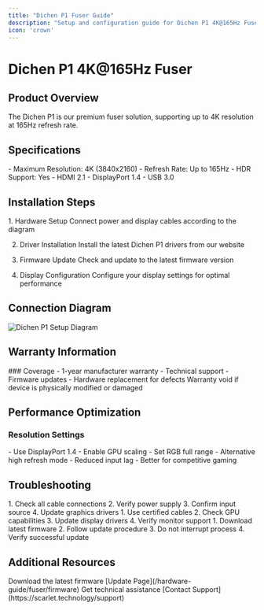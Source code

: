 ```yaml
---
title: "Dichen P1 Fuser Guide"
description: "Setup and configuration guide for Dichen P1 4K@165Hz Fuser"
icon: 'crown'
---
```


# Dichen P1 4K@165Hz Fuser

## Product Overview

<Note>
The Dichen P1 is our premium fuser solution, supporting up to 4K resolution at 165Hz refresh rate.
</Note>

## Specifications

<CardGroup>
  <Card title="Display Output" icon="display">
    - Maximum Resolution: 4K (3840x2160)
    - Refresh Rate: Up to 165Hz
    - HDR Support: Yes
  </Card>
  
  <Card title="Connectivity" icon="plug">
    - HDMI 2.1
    - DisplayPort 1.4
    - USB 3.0
  </Card>
</CardGroup>

## Installation Steps

<Steps>
  1. Hardware Setup
     Connect power and display cables according to the diagram
     
  2. Driver Installation
     Install the latest Dichen P1 drivers from our website
     
  3. Firmware Update
     Check and update to the latest firmware version
     
  4. Display Configuration
     Configure your display settings for optimal performance
</Steps>

## Connection Diagram

<Frame>
  <img src="/images/image (67).png" alt="Dichen P1 Setup Diagram" />
</Frame>

## Warranty Information

<Accordion title="Warranty Terms">
### Coverage
- 1-year manufacturer warranty
- Technical support
- Firmware updates
- Hardware replacement for defects

<Warning>
Warranty void if device is physically modified or damaged
</Warning>
</Accordion>

## Performance Optimization

### Resolution Settings

<Tabs>
  <Tab title="4K@165Hz">
    - Use DisplayPort 1.4
    - Enable GPU scaling
    - Set RGB full range
  </Tab>
  
  <Tab title="1440p@240Hz">
    - Alternative high refresh mode
    - Reduced input lag
    - Better for competitive gaming
  </Tab>
</Tabs>

## Troubleshooting

<AccordionGroup>
  <Accordion title="No Display Output">
    1. Check all cable connections
    2. Verify power supply
    3. Confirm input source
    4. Update graphics drivers
  </Accordion>
  
  <Accordion title="Resolution Issues">
    1. Use certified cables
    2. Check GPU capabilities
    3. Update display drivers
    4. Verify monitor support
  </Accordion>
  
  <Accordion title="Firmware Updates">
    1. Download latest firmware
    2. Follow update procedure
    3. Do not interrupt process
    4. Verify successful update
  </Accordion>
</AccordionGroup>

## Additional Resources

<CardGroup>
  <Card title="Firmware Updates" icon="download">
    Download the latest firmware
    [Update Page](/hardware-guide/fuser/firmware)
  </Card>
  
  <Card title="Support" icon="headset">
    Get technical assistance
    [Contact Support](https://scarlet.technology/support)
  </Card>
</CardGroup> 
